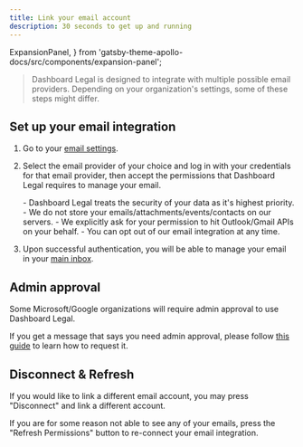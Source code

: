 ```yaml
---
title: Link your email account
description: 30 seconds to get up and running
---
```


  ExpansionPanel,
} from 'gatsby-theme-apollo-docs/src/components/expansion-panel';

> Dashboard Legal is designed to integrate with multiple possible email providers.
> Depending on your organization's settings, some of these steps might differ.


## Set up your email integration

1. Go to your [email settings](https://app.dashboardlegal.com/x/account/email/).
2. Select the email provider of your choice and log in with your credentials for that email provider, then accept the permissions that Dashboard Legal requires to manage your email.

   <ExpansionPanel title="Email Integration Security">
   	- Dashboard Legal treats the security of your data as it's highest priority.
   	- We do not store your emails/attachments/events/contacts on our servers.
   	- We explicitly ask for your permission to hit Outlook/Gmail APIs on your behalf.
   	- You can opt out of our email integration at any time.
   </ExpansionPanel>

3. Upon successful authentication, you will be able to manage your email in your [main inbox](https://app.dashboardlegal.com/x/mail/).


## Admin approval

Some Microsoft/Google organizations will require admin approval to use Dashboard Legal.

If you get a message that says you need admin approval, please follow [this guide](../email/get-admin-approval/) to learn how to request it.


## Disconnect & Refresh

If you would like to link a different email account, you may press "Disconnect" and link a different account.

If you are for some reason not able to see any of your emails, press the "Refresh Permissions" button to re-connect your email integration.



